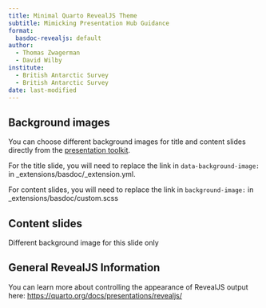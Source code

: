 ```yaml
---
title: Minimal Quarto RevealJS Theme
subtitle: Mimicking Presentation Hub Guidance
format:
  basdoc-revealjs: default
author: 
  - Thomas Zwagerman
  - David Wilby
institute: 
  - British Antarctic Survey
  - British Antarctic Survey
date: last-modified
---
```


## Background images

You can choose different background images for title and content slides directly from the [presentation toolkit](https://nercacuk.sharepoint.com/sites/BASDigitalwmod-Communications/sitePages/PowerPointPresentationsToolkit.aspx).

For the title slide, you will need to replace the link in `data-background-image:` in \_extensions/basdoc/\_extension.yml.

For content slides, you will need to replace the link in `background-image:` in \_extensions/basdoc/custom.scss

## Content slides {background-image=https://nercacuk.sharepoint.com/sites/basdigitalwmod-communications/creative%20services%20assets/ppt_page_adelie01.jpg}
Different background image for this slide only

## General RevealJS Information
You can learn more about controlling the appearance of RevealJS output here: <https://quarto.org/docs/presentations/revealjs/>